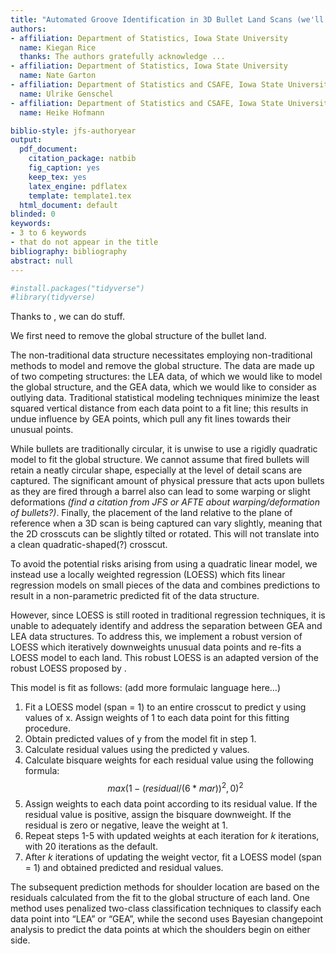 ```yaml
---
title: "Automated Groove Identification in 3D Bullet Land Scans (we'll change the title)"
authors:
- affiliation: Department of Statistics, Iowa State University 
  name: Kiegan Rice
  thanks: The authors gratefully acknowledge ...
- affiliation: Department of Statistics, Iowa State University
  name: Nate Garton  
- affiliation: Department of Statistics and CSAFE, Iowa State University 
  name: Ulrike Genschel
- affiliation: Department of Statistics and CSAFE, Iowa State University 
  name: Heike Hofmann

biblio-style: jfs-authoryear
output:
  pdf_document:
    citation_package: natbib
    fig_caption: yes
    keep_tex: yes
    latex_engine: pdflatex
    template: template1.tex
  html_document: default
blinded: 0
keywords:
- 3 to 6 keywords
- that do not appear in the title
bibliography: bibliography
abstract: null
---
```




```r
#install.packages("tidyverse")
#library(tidyverse)
```

\section{Background}  

Thanks to \cite{Hamby}, we can do stuff. \citet{Hamby}

\section{Data Source}  



\section{Methodology}  

We first need to remove the global structure of the bullet land.

\subsection{Global Structure Removal}  

The non-traditional data structure necessitates employing non-traditional methods to model and remove the global structure. The data are made up of two competing structures: the LEA data, of which we would like to model the global structure, and the GEA data, which we would like to consider as outlying data. Traditional statistical modeling techniques minimize the least squared vertical distance from each data point to a fit line; this results in undue influence by GEA points, which pull any fit lines towards their unusual points. 

While bullets are traditionally circular, it is unwise to use a rigidly quadratic model to fit the global structure. We cannot assume that fired bullets will retain a neatly circular shape, especially at the level of detail scans are captured. The significant amount of physical pressure that acts upon bullets as they are fired through a barrel also can lead to some warping or slight deformations *(find a citation from JFS or AFTE about warping/deformation of bullets?)*. Finally, the placement of the land relative to the plane of reference when a 3D scan is being captured can vary slightly, meaning that the 2D crosscuts can be slightly tilted or rotated. This will not translate into a clean quadratic-shaped(?) crosscut. 

To avoid the potential risks arising from using a quadratic linear model, we instead use a locally weighted regression (LOESS) which fits linear regression models on small pieces of the data and combines predictions to result in a non-parametric predicted fit of the data structure. 

However, since LOESS is still rooted in traditional regression techniques, it is unable to adequately identify and address the separation between GEA and LEA data structures. To address this, we implement a robust version of LOESS which iteratively downweights unusual data points and re-fits a LOESS model to each land. This robust LOESS is an adapted version of the robust LOESS proposed by \cite{Cleveland1}.

This model is fit as follows: (add more formulaic language here...)

1. Fit a LOESS model (span = 1) to an entire crosscut to predict y using values of x. Assign weights of 1 to each data point for this fitting procedure.  
2. Obtain predicted values of y from the model fit in step 1.  
3. Calculate residual values using the predicted y values.  
4. Calculate bisquare weights for each residual value using the following formula:  
$$max(1 - (residual/(6*mar))^2, 0)^2$$
5. Assign weights to each data point according to its residual value. If the residual value is positive, assign the bisquare downweight. If the residual is zero or negative, leave the weight at 1.  
6. Repeat steps 1-5 with updated weights at each iteration for $k$ iterations, with 20 iterations as the default.  
7. After $k$ iterations of updating the weight vector, fit a LOESS model (span = 1) and obtained predicted and residual values.  


The subsequent prediction methods for shoulder location are based on the residuals calculated from the fit to the global structure of each land. One method uses penalized two-class classification techniques to classify each data point into "LEA" or "GEA", while the second uses Bayesian changepoint analysis to predict the data points at which the shoulders begin on either side. 

\subsection{Two-Class Classification}  



\subsection{Bayesian Changepoint Analysis}  

\section{Results}  

\section{Conclusions}  

\section{References}  




